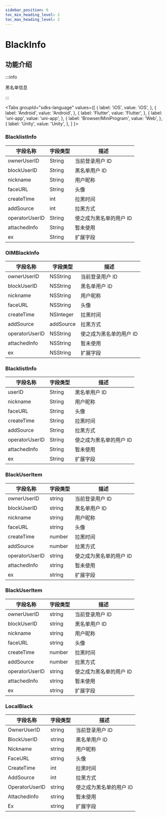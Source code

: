 ```yaml
---
sidebar_position: 6
toc_min_heading_level: 2
toc_max_heading_level: 2
---
```


# BlackInfo

## 功能介绍

:::info

黑名单信息

:::

<Tabs
groupId="sdks-language"
values={[
{ label: 'iOS', value: 'iOS', },
{ label: 'Android', value: 'Android', },
{ label: 'Flutter', value: 'Flutter', },
{ label: 'uni-app', value: 'uni-app', },
{ label: 'Browser/MiniProgram', value: 'Web', },
{ label: 'Unity', value: 'Unity', },
]
}>

<TabItem value="Flutter">

### BlacklistInfo

| 字段名称       | 字段类型 | 描述                    |
| -------------- | -------- | ----------------------- |
| ownerUserID    | String   | 当前登录用户 ID         |
| blockUserID    | String   | 黑名单用户 ID           |
| nickname       | String   | 用户昵称                |
| faceURL        | String   | 头像                    |
| createTime     | int      | 拉黑时间                |
| addSource      | int      | 拉黑方式                |
| operatorUserID | String   | 使之成为黑名单的用户 ID |
| attachedInfo   | String   | 暂未使用                |
| ex             | String   | 扩展字段                |

</TabItem>

<TabItem value="iOS">

### OIMBlackInfo

| 字段名称       | 字段类型  | 描述                    |
| -------------- | --------- | ----------------------- |
| ownerUserID    | NSString  | 当前登录用户 ID         |
| blockUserID    | NSString  | 黑名单用户 ID           |
| nickname       | NSString  | 用户昵称                |
| faceURL        | NSString  | 头像                    |
| createTime     | NSInteger | 拉黑时间                |
| addSource      | addSource | 拉黑方式                |
| operatorUserID | NSString  | 使之成为黑名单的用户 ID |
| attachedInfo   | NSString  | 暂未使用                |
| ex             | NSString  | 扩展字段                |

</TabItem>

<TabItem value="Android">

### BlacklistInfo

| 字段名称       | 字段类型 | 描述                    |
| -------------- | -------- | ----------------------- |
| userID         | String   | 黑名单用户 ID           |
| nickname       | String   | 用户昵称                |
| faceURL        | String   | 头像                    |
| createTime     | String   | 拉黑时间                |
| addSource      | String   | 拉黑方式                |
| operatorUserID | String   | 使之成为黑名单的用户 ID |
| attachedInfo   | String   | 暂未使用                |
| ex             | String   | 扩展字段                |

</TabItem>

<TabItem value="Web">

### BlackUserItem

| 字段名称       | 字段类型 | 描述                    |
| -------------- | -------- | ----------------------- |
| ownerUserID    | string   | 当前登录用户 ID         |
| blockUserID    | string   | 黑名单用户 ID           |
| nickname       | string   | 用户昵称                |
| faceURL        | string   | 头像                    |
| createTime     | number   | 拉黑时间                |
| addSource      | number   | 拉黑方式                |
| operatorUserID | string   | 使之成为黑名单的用户 ID |
| attachedInfo   | string   | 暂未使用                |
| ex             | string   | 扩展字段                |

</TabItem>

<TabItem value="uni-app">

### BlackUserItem

| 字段名称       | 字段类型 | 描述                    |
| -------------- | -------- | ----------------------- |
| ownerUserID    | string   | 当前登录用户 ID         |
| blockUserID    | string   | 黑名单用户 ID           |
| nickname       | string   | 用户昵称                |
| faceURL        | string   | 头像                    |
| createTime     | number   | 拉黑时间                |
| addSource      | number   | 拉黑方式                |
| operatorUserID | string   | 使之成为黑名单的用户 ID |
| attachedInfo   | string   | 暂未使用                |
| ex             | string   | 扩展字段                |

</TabItem>

<TabItem value="Unity">

### LocalBlack

| 字段名称       | 字段类型 | 描述                    |
| -------------- | -------- | ----------------------- |
| OwnerUserID    | string   | 当前登录用户 ID         |
| BlockUserID    | string   | 黑名单用户 ID           |
| Nickname       | string   | 用户昵称                |
| FaceURL        | string   | 头像                    |
| CreateTime     | int      | 拉黑时间                |
| AddSource      | int      | 拉黑方式                |
| OperatorUserID | string   | 使之成为黑名单的用户 ID |
| AttachedInfo   | string   | 暂未使用                |
| Ex             | string   | 扩展字段                |

</TabItem>
</Tabs>
